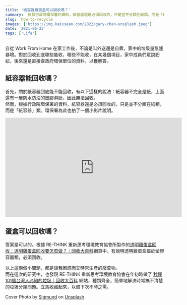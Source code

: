 ```yaml
---
title: '紙容器跟蛋盒可以回收嗎？'
summary:  根據行政院環保署的資料，紙容器還是必須回收的，只是並不分類在紙類，而是「紙容器」類。環保署為此也拍了一個小影片說明。
slug:  how-to-recycle
images: ['https://img.kaixsean.com/2022/gary-chan-unsplash.jpeg']
date: '2021-06-25'
tags: ['Life']
---
```


自從 Work From Home 在家工作後，不論是叫外送還是自煮，家中的垃圾量急遽暴增。對於回收到底哪些能收，哪些不能收，在某幾個項目，家中成員們眾說紛紜，後來還是直接查政府環保單位的資料，以獲解答。

## 紙容器能回收嗎？
首先，關於紙容器到底能不能回收，有以下這樣的說法：紙容器不完全是紙，上面還有一層防水防油的塑膠淋膜，因此無法回收。  
然而，根據行政院環保署的資料，紙容器還是必須回收的，只是並不分類在紙類，而是「紙容器」類。環保署為此也拍了一個小影片說明。

<iframe width="560" height="315" src="https://www.youtube.com/embed/t7XGZcTs7Yk" title="YouTube video player" frameborder="0" allow="accelerometer; autoplay; clipboard-write; encrypted-media; gyroscope; picture-in-picture" allowfullscreen></iframe>

## 蛋盒可以回收嗎？
答案是可以的。根據 RE-THINK 重新思考環境教育協會所製作的[透明雞蛋盒回收：透明雞蛋盒回收要怎麼做？｜回收大百科](https://recycle.rethinktw.org/trash/23)網頁中，有說明透明雞蛋盒屬於塑膠容器類，必須回收。

以上這兩個小問題，都是讓我困惑而又時常生產的廢棄物。  
而在這次的研究中，也發現 RE-THINK 重新思考環境教育協會在年初時做了 [秒懂101個台灣人必知的垃圾｜回收大百科](https://recycle.rethinktw.org/) 網站，種類齊全，簡單地解決時常搞不清楚的垃圾分類問題。立馬收藏起來，以備下次不時之需。

Cover Photo by  [Sigmund](https://unsplash.com/@sigmund?utm_source=unsplash&utm_medium=referral&utm_content=creditCopyText)  on  [Unsplash](https://unsplash.com/s/photos/recycle?utm_source=unsplash&utm_medium=referral&utm_content=creditCopyText)